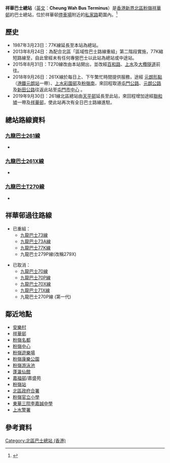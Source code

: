 {{Infobox HK Bus terminus 
| image= CheungWahBusTerminus2019.jpg
| name= 祥華巴士總站 <br> Cheung Wah Bus Terminus
| district= [[北區_(香港)|新界北區]]
| street= [[私家路|私家路]]範圍
| opendate= 1984年
| terminate= [[九龍巴士|九龍巴士]][[九龍巴士261線|261]]、[[九龍巴士261X線|261X]]、<!--[[九龍巴士276C線|276C]]、-->[[九龍巴士T270線|T270]]
| via= 無
| feeder= [[港鐵|港鐵]][[東鐵綫|東鐵綫]][[粉嶺站|粉嶺站]]
| nearbystreets= [[新運路|新運路]]、[[馬會道|馬會道]]、[[沙頭角公路|沙頭角公路]]
| nearbysights= [[粉嶺站|粉嶺站]]、[[粉嶺康樂公園|粉嶺康樂公園]]、<br>[[粉嶺遊樂場|粉嶺遊樂場]]、[[粉嶺游泳池|粉嶺游泳池]]、<br>[[北區政府合署|北區政府合署]]、[[粉嶺中心|粉嶺中心]]、<br>[[粉嶺裁判法院|粉嶺裁判法院]]、[[粉嶺名都|粉嶺名都]]、<br>[[安樂村_(粉嶺)|安樂村]]
| notes= 
| bgcolor=GREEN
| fontcolor=WHITE
}}

'''祥華巴士總站'''（[[英文|英文]]：'''Cheung Wah Bus Terminus'''）是[[香港|香港]][[北區_(香港)|新界北區]][[粉嶺|粉嶺]][[祥華邨|祥華邨]]的巴士總站，位於祥華邨[[停車場|停車場]]附近的[[私家路|私家路]]範圍內。<ref>{{Cite web |url=https://www.hk01.com/18%E5%8D%80%E6%96%B0%E8%81%9E/317099/%E6%89%93%E6%93%8A%E9%81%95%E6%B3%8A-%E7%A5%A5%E8%8F%AF%E9%82%A8%E9%81%95%E6%B3%8A5%E5%B0%8F%E6%99%82%E7%BD%B0%E5%8D%83%E5%85%83-%E8%A1%97%E5%9D%8A-%E9%81%8E%E5%92%97%E5%8D%8A%E5%80%8B%E9%90%98%E4%BF%82%E6%88%91%E6%8A%B5%E6%AD%BB |title=私家車的新行政收費為首半小時免費，其後半小時32元，第二個小時64元，第三個小時128元，其後每小時收費256元。 |access-date=2022-01-20 |archive-date=2020-01-13 |archive-url=https://web.archive.org/web/20200113022335/https://www.hk01.com/18%E5%8D%80%E6%96%B0%E8%81%9E/317099/%E6%89%93%E6%93%8A%E9%81%95%E6%B3%8A-%E7%A5%A5%E8%8F%AF%E9%82%A8%E9%81%95%E6%B3%8A5%E5%B0%8F%E6%99%82%E7%BD%B0%E5%8D%83%E5%85%83-%E8%A1%97%E5%9D%8A-%E9%81%8E%E5%92%97%E5%8D%8A%E5%80%8B%E9%90%98%E4%BF%82%E6%88%91%E6%8A%B5%E6%AD%BB |dead-url=no }}</ref>

==歷史==
*1987年3月23日：77K線延長至本站為總站。
*2013年8月24日：為配合北區「區域性巴士路線重組」第二階段實施，77K縮短路線至{{bt|上水}}，自此曾經未有任何專營巴士以此站為總站或中途站。
*2015年8月31日：T270線改由本站開出，並改經[[百和路|百和路]]、[[上水|上水]]及[[大欖隧道|大欖隧道]]前往{{pti|尖沙咀東（麼地道）}}。
*2018年9月26日：261X線於每日上、下午繁忙時間提供服務，途經<!--[[三聖邨|三聖邨]]、[[置樂花園|置樂花園]]、[[屯門市中心|屯門市中心]]、-->[[元朗|元朗]][[形點|形點]]（[[港鐵|港鐵]][[元朗站_(西鐵綫)|元朗站]]一帶）、[[上水|上水]][[彩園邨|彩園邨]]及[[粉嶺南|粉嶺南]]，來回程取道[[屯門公路|屯門公路]]、[[元朗公路|元朗公路]]及[[新田公路|新田公路]]往返此站至[[屯門市中心|屯門市中心]]<!--[[掃管笏|掃管笏]]-->。
*2019年9月30日：261線北區總站由[[天平邨|天平邨]]延長至此站，來回程增加途經[[聯和墟|聯和墟]]一帶及[[祥華邨|祥華邨]]，使此站再次有全日巴士路線進駐。
<!--*202?年?月?日：276C線北區總站由[[上水|上水]]延長至此站，途經粉嶺南及上水一帶，於星期一至五上、下午繁忙時間提供服務。-->

==總站路線資料==
===[[九龍巴士261線|九龍巴士261線]]===
*{{HK Bus Route KLNT|261|inline}}

===[[九龍巴士261X線|九龍巴士261X線]]===
*{{HK Bus Route KLNT|261X|inline}}

<!--===[[九龍巴士276C線|九龍巴士276C線]]===
*{{HK Bus Route KLNT|276C|inline}}-->

===[[九龍巴士T270線|九龍巴士T270線]]===
*{{HK Bus Route KLNT|T270|inline}}

==祥華邨過往路線==
*已重組：
**[[九龍巴士73線|九龍巴士73線]]
**[[九龍巴士73A線|九龍巴士73A線]]
**[[九龍巴士77K線|九龍巴士77K線]]
**九龍巴士279P線(改稱279X)

*已取消：
**[[九龍巴士70線|九龍巴士70線]]
**[[九龍巴士70P線|九龍巴士70P線]]
**[[九龍巴士70X線|九龍巴士70X線]]
**[[九龍巴士71X線|九龍巴士71X線]]
**九龍巴士270P線 (第一代)

==鄰近地點==
*[[安樂村_(粉嶺)|安樂村]]
*[[祥華邨|祥華邨]]
*[[粉嶺名都|粉嶺名都]]
*[[粉嶺中心|粉嶺中心]]
*[[粉嶺遊樂場|粉嶺遊樂場]]
*[[粉嶺康樂公園|粉嶺康樂公園]]
*[[粉嶺游泳池|粉嶺游泳池]]
*[[蓬瀛仙館|蓬瀛仙館]]
*[[嘉福邨|嘉福邨]]/嘉盛苑
*[[粉嶺站|粉嶺站]]
*[[北區政府合署|北區政府合署]]
*[[粉嶺官立小學|粉嶺官立小學]]
*[[東華三院李嘉誠中學|東華三院李嘉誠中學]]
*[[上水警署|上水警署]]

==參考資料==
{{reflist}}

{{香港北區巴士總站列表}}
[[Category:北區巴士總站_(香港)|Category:北區巴士總站 (香港)]]